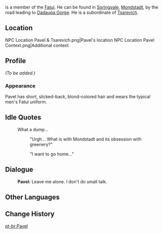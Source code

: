 {{Meta
<!-- Remove this template after adding the missing info -->
|missing_NPC_profile  = yes
}}
{{About|the regular NPC|the quest-exclusive NPC by the same name|Pavel (Where the Dandelions Find Rest)}}
{{Character Infobox
|image            = NPC Pavel.png
|name             = Pavel
|region           = Snezhnaya
|location         = Mondstadt
|affiliation      = Fatui
|type             = Open-World NPC
}}
{{Lang|'''Pavel'''|ru=Павел|ru_rm=Pavel}} is a member of the [[Fatui]]. He can be found in [[Springvale]], [[Mondstadt]], by the road leading to [[Dadaupa Gorge]]. He is a subordinate of [[Tsarevich]].

==Location==
<gallery>
NPC Location Pavel & Tsarevich.png|Pavel's location
NPC Location Pavel Context.png|Additional context
</gallery>

==Profile==
<!-- detailed story/lore information goes here -->
''(To be added.)''

===Appearance===
Pavel has short, slicked-back, blond-colored hair and wears the typical men's Fatui uniform.

==Idle Quotes==
{{Dialogue Start}}
:{{DIcon|Idle}} What a dump...
::{{A|VO Pavel 01.ogg}} "Urgh... What is with Mondstadt and its obsession with greenery?"
::{{A|VO Pavel 02.ogg}} "I want to go home..."
{{Dialogue End}}

==Dialogue==
{{Dialogue Start}}
:'''Pavel:''' Leave me alone. I don't do small talk.
{{Dialogue End}}

==Other Languages==
{{Other Languages|default_hidden = 1
|en      = Pavel
|zhs     = 帕维尔
|zhs_rm  = Pàwéi'ěr
|zht     = 帕維爾
|zht_rm  = Pàwéi'ěr
|ja      = パベル
|ja_rm   = Paberu
|ko      = 파벨
|es      = Pavel
|fr      = Pavel
|ru      = Павел
|th      = Pavel
|vi      = Pavel
|de      = Pavel
|id      = Pavel
|pt      = Pavel
|tr      = Pavel
|it      = Pavel
}}

==Change History==
{{Change History|1.0}}

[[pt-br:Pavel]]
